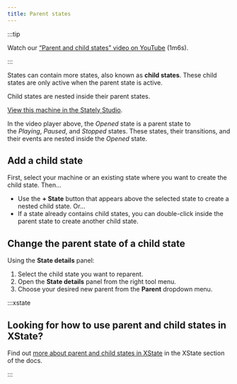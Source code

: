 ```yaml
---
title: Parent states
---
```



:::tip

Watch our [“Parent and child states” video on YouTube](https://www.youtube.com/watch?v=aUhEdeIf_mQ&list=PLvWgkXBB3dd4I_l-djWVU2UGPyBgKfnTQ&index=5) (1m6s).

:::

States can contain more states, also known as **child states**. These child states are only active when the parent state is active.

Child states are nested inside their parent states.

<p>
<ThemedImage
  alt="Video player state machine containing closed and opened states. On the Play event, the Closed state transitions to the Opened state. The Opened state invokes a startVideo actor and has a description of “The video player should be in full-screen mode.” The Opened state contains Playing and Paused states, which are transitioned between using the Pause and Play events. There’s a Stop event from the Opened state that transitions to the final state of Stopped. There’s a delayed transition from the Stopped state back to the Closed state after 5 seconds."
  sources={{
    light: 'https://stately.ai/registry/machines/9ba5377c-aab3-4465-8909-4eea499622fa.light.png',
    dark: 'https://stately.ai/registry/machines/9ba5377c-aab3-4465-8909-4eea499622fa.dark.png',
  }}
/>
</p>

[View this machine in the Stately Studio](https://stately.ai/registry/editor/e13bef2b-bb13-4465-96ac-0bc25340688e?machineId=9ba5377c-aab3-4465-8909-4eea499622fa).

In the video player above, the *Opened* state is a parent state to the *Playing*, *Paused*, and *Stopped* states. These states, their transitions, and their events are nested inside the *Opened* state.

## Add a child state

First, select your machine or an existing state where you want to create the child state. Then…

- Use the **+ State** button that appears above the selected state to create a nested child state. Or…
- If a state already contains child states, you can double-click inside the parent state to create another child state.

## Change the parent state of a child state

Using the **State details** panel:

1. Select the child state you want to reparent.
2. Open the **State details** panel from the right tool menu.
3. Choose your desired new parent from the **Parent** dropdown menu.

:::xstate 

## Looking for how to use parent and child states in XState?

Find out [more about parent and child states in XState](/xstate/states/parent-and-child-states) in the XState section of the docs.

:::